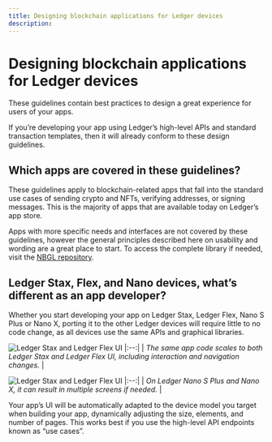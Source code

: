 ```yaml
---
title: Designing blockchain applications for Ledger devices
description: 
---
```




# Designing blockchain applications for Ledger devices

These guidelines contain best practices to design a great experience for users of your apps.

If you’re developing your app using Ledger’s high-level APIs and standard transaction templates, then it will already conform to these design guidelines.

## Which apps are covered in these guidelines?

These guidelines apply to blockchain-related apps that fall into the standard use cases of sending crypto and NFTs, verifying addresses, or signing messages. This is the majority of apps that are available today on Ledger’s app store.
					
Apps with more specific needs and interfaces are not covered by these guidelines, however the general principles described here on usability and wording are a great place to start. To access the complete library if needed, visit the [NBGL repository](https://github.com/LedgerHQ/ledger-secure-sdk/tree/master/lib_nbgl).

## Ledger Stax, Flex, and Nano devices, what’s different as an app developer?

Whether you start developing your app on Ledger Stax, Ledger Flex, Nano S Plus or Nano X, porting it to the other Ledger devices will require little to no code change, as all devices use the same APIs and graphical libraries.

![Ledger Stax and Ledger Flex UI](/device-app/UI-Guidelines-Intro.png)
|:--:| 
| *The same app code scales to both Ledger Stax and Ledger Flex UI, including interaction and navigation changes.* |

![Ledger Stax and Ledger Flex UI](/device-app/nano-bitcoin-transaction.png)
|:--:| 
| *On Ledger Nano S Plus and Nano X, it can result in multiple screens if needed.* |

Your app’s UI will be automatically adapted to the device model you target when building your app, dynamically adjusting the size, elements, and number of pages. This works best if you use the high-level API endpoints known as “use cases”. 

